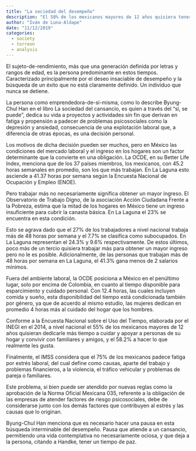 ```yaml
---
title: "La sociedad del desempeño"
description: "El 58% de los mexicanos mayores de 12 años quisiera tener más tiempo para hacer lo que realmente les gusta."
author: "Iván de Luna-Aldape"
date: "11/12/2019"
categories: 
  - society
  - torreon
  - analysis
---
```


El sujeto-de-rendimiento, más que una generación definida por letras y rangos de edad, es la persona predominante en estos tiempos. Caracterizado principalmente por el deseo insaciable de desempeño y la búsqueda de un éxito que no está claramente definido. Un individuo que nunca se detiene.

La persona como emprendedora-de-sí-misma, como lo describe Byung-Chul Han en el libro La sociedad del cansancio, es quien a través del “sí, se puede”, dedica su vida a proyectos y actividades sin fin que derivan en fatiga y propensión a padecer de problemas psicosociales como la depresión y ansiedad, consecuencia de una explotación laboral que, a diferencia de otras épocas, es una decisión personal.

Los motivos de dicha decisión pueden ser muchos, pero en México las condiciones del mercado laboral y el ingreso en los hogares son un factor determinante que la convierte en una obligación. La OCDE, en su Better Life Index, menciona que de los 37 países miembros, los mexicanos, con 45.2 horas semanales en promedio, son los que más trabajan. En La Laguna esto asciende a 41.37 horas por semana según la Encuesta Nacional de Ocupación y Empleo (ENOE).

Pero trabajar más no necesariamente significa obtener un mayor ingreso. El Observatorio de Trabajo Digno, de la asociación Acción Ciudadana Frente a la Pobreza, estima que la mitad de los hogares en México tiene un ingreso insuficiente para cubrir la canasta básica. En La Laguna el 23% se encuentra en esta condición.

Esto se agrava dado que el 27% de los trabajadores a nivel nacional trabaja más de 48 horas por semana y el 7.7% se clasifica como subocupados. En La Laguna representan el 24.3% y 9.6% respectivamente. De estos últimos, poco más de un tercio quisiera trabajar más para obtener un mayor ingreso pero no le es posible. Adicionalmente, de las personas que trabajan más de 48 horas por semana en La Laguna, el 41.3% gana menos de 2 salarios mínimos.

Fuera del ambiente laboral, la OCDE posiciona a México en el penúltimo lugar, solo por encima de Colombia, en cuanto al tiempo disponible para esparcimiento y cuidado personal. Con 12.4 horas, las cuales incluyen comida y sueño, esta disponibilidad del tiempo está condicionada también por género, ya que de acuerdo al mismo estudio, las mujeres dedican en promedio 4 horas más al cuidado del hogar que los hombres.

Conforme a la Encuesta Nacional sobre el Uso del Tiempo, elaborada por el INEGI en el 2014, a nivel nacional el 55% de los mexicanos mayores de 12 años quisieran dedicarle más tiempo a cuidar y apoyar a personas de su hogar y convivir con familiares y amigos, y el 58.2% a hacer lo que realmente les gusta.

Finalmente, el IMSS considera que el 75% de los mexicanos padece fatiga por estrés laboral, del cual define como causas, aparte del trabajo y problemas financieros, a la violencia, el tráfico vehicular y problemas de pareja o familiares.

Este problema, si bien puede ser atendido por nuevas reglas como la aprobación de la Norma Oficial Mexicana 035, referente a la obligación de las empresas de atender factores de riesgo psicosociales, debe de considerarse junto con los demás factores que contribuyen al estrés y las causas que lo originan.

Byung-Chul Han menciona que es necesario hacer una pausa en esta búsqueda interminable del desempeño. Pausa que atiende a un cansancio, permitiendo una vida contemplativa no necesariamente ociosa, y que deja a la persona, citando a Handke, tener un tiempo de paz.
